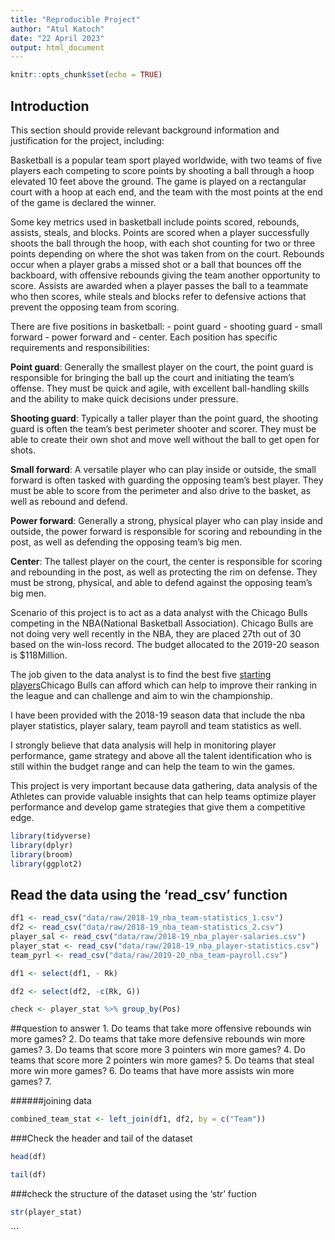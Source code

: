 ```yaml
---
title: "Reproducible Project"
author: "Atul Katoch"
date: "22 April 2023"
output: html_document
---
```


```r
knitr::opts_chunk$set(echo = TRUE)
```

## Introduction

This section should provide relevant background information and justification for the project, including:

Basketball is a popular team sport played worldwide, with two teams of five players each competing to score points by shooting a ball through a hoop elevated 10 feet above the ground. The game is played on a rectangular court with a hoop at each end, and the team with the most points at the end of the game is declared the winner.

Some key metrics used in basketball include points scored, rebounds, assists, steals, and blocks. Points are scored when a player successfully shoots the ball through the hoop, with each shot counting for two or three points depending on where the shot was taken from on the court. Rebounds occur when a player grabs a missed shot or a ball that bounces off the backboard, with offensive rebounds giving the team another opportunity to score. Assists are awarded when a player passes the ball to a teammate who then scores, while steals and blocks refer to defensive actions that prevent the opposing team from scoring.

There are five positions in basketball: 
- point guard 
- shooting guard 
- small forward 
- power forward and 
- center. 
Each position has specific requirements and responsibilities:

**Point guard**: Generally the smallest player on the court, the point guard is responsible for bringing the ball up the court and initiating the team's offense. They must be quick and agile, with excellent ball-handling skills and the ability to make quick decisions under pressure.

**Shooting guard**: Typically a taller player than the point guard, the shooting guard is often the team's best perimeter shooter and scorer. They must be able to create their own shot and move well without the ball to get open for shots.

**Small forward**: A versatile player who can play inside or outside, the small forward is often tasked with guarding the opposing team's best player. They must be able to score from the perimeter and also drive to the basket, as well as rebound and defend.

**Power forward**: Generally a strong, physical player who can play inside and outside, the power forward is responsible for scoring and rebounding in the post, as well as defending the opposing team's big men.

**Center**: The tallest player on the court, the center is responsible for scoring and rebounding in the post, as well as protecting the rim on defense. They must be strong, physical, and able to defend against the opposing team's big men.

Scenario of this project is to act as a data analyst with the Chicago Bulls competing in the NBA(National Basketball Association). Chicago Bulls are not doing very well recently in the NBA, they are placed 27th out of 30 based on the win-loss record.
The budget allocated to the 2019-20 season is $118Million.

The job given to the data analyst is to find the best five [starting players](https://en.wikipedia.org/wiki/Basketball_positions)Chicago Bulls can afford which can help to improve their ranking in the league and can challenge and aim to win the championship.

I have been provided with the 2018-19 season data that include the nba player statistics, player salary, team payroll and team statistics as well.

I strongly believe that data analysis will help in monitoring player performance, game strategy and above all the talent identification who is still within the budget range and can help the team to win the games. 

This project is very important because data gathering, data analysis of the Athletes can provide valuable insights that can help teams optimize player performance and develop game strategies that give them a competitive edge.
```r
library(tidyverse)
library(dplyr)
library(broom)
library(ggplot2)

```

## Read the data using the 'read_csv' function



```r
df1 <- read_csv("data/raw/2018-19_nba_team-statistics_1.csv")
df2 <- read_csv("data/raw/2018-19_nba_team-statistics_2.csv")
player_sal <- read_csv("data/raw/2018-19_nba_player-salaries.csv")
player_stat <- read_csv("data/raw/2018-19_nba_player-statistics.csv")
team_pyrl <- read_csv("data/raw/2019-20_nba_team-payroll.csv")

```
```r
df1 <- select(df1, - Rk)
```
```r
df2 <- select(df2, -c(Rk, G))
```
```r
check <- player_stat %>% group_by(Pos)
```



##question to answer
1. Do teams that take more offensive rebounds win more games?
2. Do teams that take more defensive rebounds win more games?
3. Do teams that score more 3 pointers win more games?
4. Do teams that score more 2 pointers win more games?
5. Do teams that steal more win more games?
6. Do teams that have more assists win more games?
7.

######joining data
```r


combined_team_stat <- left_join(df1, df2, by = c("Team"))

```
###Check the header and tail of the dataset
```r
head(df)

tail(df)
```

###check the structure of the dataset using the 'str' fuction
```r
str(player_stat)
```


```

